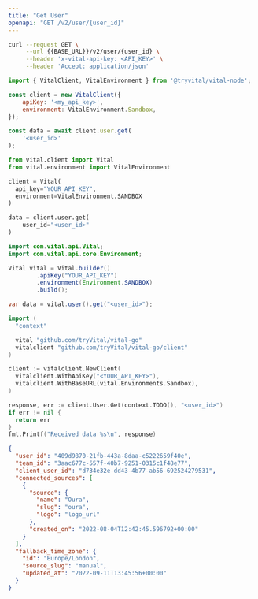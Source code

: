 ```yaml
---
title: "Get User"
openapi: "GET /v2/user/{user_id}"
---
```


<RequestExample>

```bash cURL
curl --request GET \
     --url {{BASE_URL}}/v2/user/{user_id} \
     --header 'x-vital-api-key: <API_KEY>' \
     --header 'Accept: application/json'
```

```javascript Node
import { VitalClient, VitalEnvironment } from '@tryvital/vital-node';

const client = new VitalClient({
    apiKey: '<my_api_key>',
    environment: VitalEnvironment.Sandbox,
});

const data = await client.user.get(
    '<user_id>'
);
```

```python Python
from vital.client import Vital
from vital.environment import VitalEnvironment

client = Vital(
  api_key="YOUR_API_KEY",
  environment=VitalEnvironment.SANDBOX
)

data = client.user.get(
    user_id="<user_id>"
)
```

```java Java
import com.vital.api.Vital;
import com.vital.api.core.Environment;

Vital vital = Vital.builder()
        .apiKey("YOUR_API_KEY")
        .environment(Environment.SANDBOX)
        .build();

var data = vital.user().get("<user_id>");
```

```go Go
import (
  "context"

  vital "github.com/tryVital/vital-go"
  vitalclient "github.com/tryVital/vital-go/client"
)

client := vitalclient.NewClient(
  vitalclient.WithApiKey("<YOUR_API_KEY>"),
  vitalclient.WithBaseURL(vital.Environments.Sandbox),
)

response, err := client.User.Get(context.TODO(), "<user_id>")
if err != nil {
  return err
}
fmt.Printf("Received data %s\n", response)
```

</RequestExample>

<ResponseExample>

```json Example
{
  "user_id": "409d9870-21fb-443a-8daa-c5222659f40e",
  "team_id": "3aac677c-557f-40b7-9251-0315c1f48e77",
  "client_user_id": "d734e32e-dd43-4b77-ab56-692524279531",
  "connected_sources": [
    {
      "source": {
        "name": "Oura",
        "slug": "oura",
        "logo": "logo_url"
      },
      "created_on": "2022-08-04T12:42:45.596792+00:00"
    }
  ],
  "fallback_time_zone": {
    "id": "Europe/London",
    "source_slug": "manual",
    "updated_at": "2022-09-11T13:45:56+00:00"
  }
}
```

</ResponseExample>
